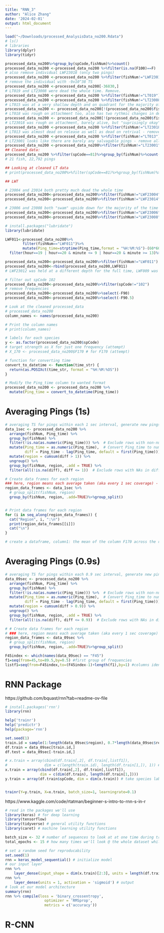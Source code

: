 ```yaml
---
title: "RNN_3"
author: "Alice Zhang"
date: '2024-02-01'
output: html_document
---
```


```r
load("~/Downloads/processed_AnalysisData_no200.Rdata")
# ls()
# libraries
library(dplyr)
library(tidyr)
```

```r
processed_data_no200%>%group_by(spCode,fishNum)%>%count()
processed_data_no200 <-processed_data_no200 %>%filter(is.na(F100)==F)
# also remove individual LWF23018 (only two pings)
processed_data_no200 <-processed_data_no200 %>%filter(fishNum!="LWF23018")
# remove the individual with -9x10^38 TS
processed_data_no200 <-processed_data_no200[-36830,]
# LT019 and LT23008 were dead the whole time. Remove.
processed_data_no200 <-processed_data_no200 %>%filter(fishNum!="LT019")
processed_data_no200 <-processed_data_no200 %>%filter(fishNum!="LT23008")
# LT015 was at a very shallow depth and on quadrant for the majority of pinging, then seemed to move to the correct depth. Keep only those pings
processed_data_no200 <- processed_data_no200[!(processed_data_no200$fishNum == "LT015" & processed_data_no200$Target_true_depth > 15.5 ) ,]
# LT018 was rough on attachment too, also has two rythmic changes in depth - going to remove the times the fish was above 15.5m as this will get rid of the time that fish was being dragged potentially and the first part of the timeseries where the fish was rough
processed_data_no200 <- processed_data_no200[!(processed_data_no200$fishNum == "LT018" & processed_data_no200$Target_true_depth > 15.5 ) ,]
# LT23018 was rough on attachment, barely alive, but "suprisingly okay" coming back - no clear indication of when it got "okay" in the data so remove whole fish
processed_data_no200 <-processed_data_no200 %>%filter(fishNum!="LT23018")
# LT013 was almost dead on release as well as dead on retrival - remove all.
processed_data_no200 <-processed_data_no200 %>%filter(fishNum!="LT013")
# LT23001 looks like there are barely any salvagable pings - remove all
processed_data_no200 <-processed_data_no200%>%filter(fishNum!="LT23001")
## Cleaned data:
processed_data_no200 %>%filter(spCode==81)%>%group_by(fishNum)%>%count()
# 21 fish, 22,792 pings

## Looking at cleaned LT data
# print(processed_data_no200%>%filter(spCode==81)%>%group_by(fishNum)%>%summarise(TL=mean(totalLength)),n=21)
```

```r
## LWT

# 23004 and 23014 both pretty much dead the whole time
processed_data_no200<-processed_data_no200%>%filter(fishNum!="LWF23004")
processed_data_no200<-processed_data_no200%>%filter(fishNum!="LWF23014")

# 23006 and 23008 both "swam" upside down for the majority of the time
processed_data_no200<-processed_data_no200%>%filter(fishNum!="LWF23006")
processed_data_no200<-processed_data_no200%>%filter(fishNum!="LWF23008")

# install.packages("lubridate")
library(lubridate)

LWF011<-processed_data_no200%>%
        filter(fishNum=="LWF011")%>%
        mutate(Ping_time=strptime(Ping_time,format = "%H:%M:%S")-(60*60*4), hour=hour(Ping_time), minute=minute(Ping_time))%>%
  filter(hour==19 | hour==20 & minute <= 9 | hour==20 & minute >= 13)%>%select(c(-hour,-minute))

processed_data_no200<-processed_data_no200%>%filter(fishNum!="LWF011")
processed_data_no200<-rbind(processed_data_no200,LWF011)
# LWF23012 was held at a different depth for the full time, LWF009 was in poor condition on retrieval but activity score 3: keep for now but keep in mind.
```

```r
# filter out spCode 102
processed_data_no200<-processed_data_no200%>%filter(spCode!="102")
# remove frequencies 
processed_data_no200<-processed_data_no200%>%select(-F90)
processed_data_no200<-processed_data_no200%>%select(-F90.5)
```

```r
# Look at the cleaned processed_data
# processed_data_no200
column_names <- names(processed_data_no200)

# Print the column names
# print(column_names)

# labels for each species
y <- as.factor(processed_data_no200$spCode)
# target strength as X for just one frequency (attempt)
# X_170 <- processed_data_no200$F170 # for F170 (attempt)

# function for converting time
convert_to_datetime <- function(time_str) {
  return(as.POSIXct(time_str, format = "%H:%M:%OS"))
}

# Modify the Ping_time column to wanted format
processed_data_no200 <- processed_data_no200 %>%
  mutate(Ping_time = convert_to_datetime(Ping_time))
```

# Averaging Pings (1s)
```r
# averaging TS for pings within each 1 sec interval, generate new pings
data_1sec <- processed_data_no200 %>%
  arrange(fishNum, Ping_time) %>%
  group_by(fishNum) %>%
  filter(!is.na(as.numeric(Ping_time))) %>%  # Exclude rows with non-numeric Ping_time
  mutate(Ping_time = as.numeric(Ping_time),  # Convert Ping_time to numeric
         diff = Ping_time - lag(Ping_time, default = first(Ping_time))) %>%
  mutate(region = cumsum(diff > 1)) %>%
  ungroup() %>%
  group_by(fishNum, region, .add = TRUE) %>%
  filter(all(!is.na(diff), diff <= 1))  # Exclude rows with NAs in diff and diff > 1

# Create data frames for each region
### here, region means each average taken (aka every 1 sec coverage) - not necessary the new fish*
region_data_frames <- data_1sec %>%
  # group_split(fishNum, region)
  group_by(fishNum, region, .add=TRUE)%>%group_split()


# Print data frames for each region
for (i in seq_along(region_data_frames)) {
  cat("Region", i, ":\n")
  print(region_data_frames[[i]])
  cat("\n")
}

# create a dataframe, column1: the mean of the column F170 across the rows for each region, column2: the spCode, column 3 fishNum, column4: fishID (-original)
```

# Averaging Pings (0.9s)
```r
# averaging TS for pings within each 0.9 sec interval, generate new pings
data_09sec <- processed_data_no200 %>%
  arrange(fishNum, Ping_time) %>%
  group_by(fishNum) %>%
  filter(!is.na(as.numeric(Ping_time))) %>%  # Exclude rows with non-numeric Ping_time
  mutate(Ping_time = as.numeric(Ping_time),  # Convert Ping_time to numeric
         diff = Ping_time - lag(Ping_time, default = first(Ping_time))) %>%
  mutate(region = cumsum(diff > 0.9)) %>%
  ungroup() %>%
  group_by(fishNum, region, .add = TRUE) %>%
  filter(all(!is.na(diff), diff <= 0.9))  # Exclude rows with NAs in diff and diff > 0.9

# # Create data frames for each region
# ### here, region means each average taken (aka every 1 sec coverage) - not necessary the new fish*
region_data_frames <- data_09sec %>%
  # group_split(fishNum, region)
  group_by(fishNum, region, .add=TRUE)%>%group_split()
```

```r
F45index <- which(names(data_09sec) == "F45")
f1=seq(from=45,to=89.5,by=0.5) #first group of frequencies
listf1=seq(from=F45index,to=(F45index-1)+length(f1),by=1) #columns identifying the first group of frequencies
```


# RNN Package
https://github.com/bquast/rnn?tab=readme-ov-file
```r
# install.packages('rnn')
library(rnn)

help('trainr')
help('predictr')
help(package='rnn')

set.seed(1)
train.id = sample(1:length(data_09sec$region), 0.7*length(data_09sec$region))
df.train = data_09sec[train.id,]
df.test = data_09sec[-train.id,]

# x.train = array(cbind(df.train[,2], df.train[,listf1]), 
#                 dim = c(length(train.id), length(df.train[1,]), 1)) # only take fishNum and TS info
x.train = array(cbind(df.train[,2], df.train[,listf1]), 
                dim = c(dim(df.train), length(df.train[1,])))
y.train = array(df.train$spCode, dim = dim(x.train)) # take species label


trainr(Y=y.train, X=x.train, batch_size=1, learningrate=0.1)
```

https://www.kaggle.com/code/rtatman/beginner-s-intro-to-rnn-s-in-r
```r
# read in the packages we'll use
library(keras) # for deep learning
library(tensorflow)
library(tidyverse) # general utility functions
library(caret) # machine learning utility functions

batch_size <- 32 # number of sequences to look at at one time during training
total_epochs <- 15 # how many times we'll look @ the whole dataset while training our model

# set a random seed for reproducability
set.seed(1)
rnn = keras_model_sequential() # initialize model
# our input layer
rnn %>%
    layer_dense(input_shape = dim(x.train)[2:3], units = length(df.train[1,]))
rnn %>%
    layer_dense(units = 1, activation = 'sigmoid') # output
# look at our model architecture
summary(rnn)
rnn %>% compile(loss = 'binary_crossentropy', 
                  optimizer = 'RMSprop', 
                  metrics = c('accuracy'))
```

# R-CNN
```r

```


